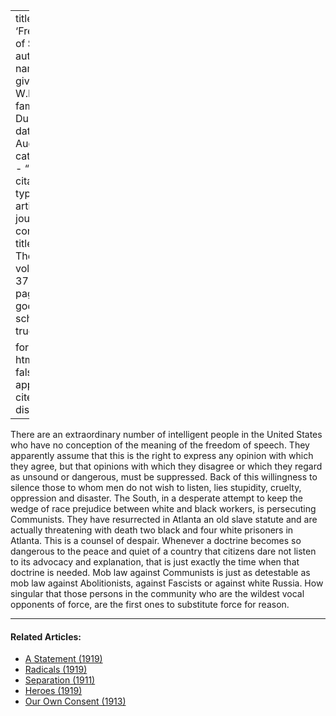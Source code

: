 
---
title: 'Freedom of Speech'
author:
  - name:
      given: W.E.B.
      family: Du Bois
date: Aug. 1930
categories: 
  - ""
citation: 
  type: article-journal
  container-title: The Crisis
  volume: 37
  issue: 8
  page: 282
google-scholar: true

format:
  html:
    toc: false
    appendix-cite-as: display
---



There are an extraordinary number of intelligent people in the United States who have no conception of the meaning of the freedom of speech. They apparently assume that this is the right to express any opinion with which they agree, but that opinions with which they disagree or which they regard as unsound or dangerous, must be suppressed. Back of this willingness to silence those to whom men do not wish to listen, lies stupidity, cruelty, oppression and disaster. The South, in a desperate attempt to keep the wedge of race prejudice between white and black workers, is persecuting Communists. They have resurrected in Atlanta an old slave statute and are actually threatening with death two black and four white prisoners in Atlanta. This is a counsel of despair. Whenever a doctrine becomes so dangerous to the peace and quiet of a country that citizens dare not listen to its advocacy and explanation, that is just exactly the time when that doctrine is needed. Mob law against Communists is just as detestable as mob law against Abolitionists, against Fascists or against white Russia. How singular that those persons in the community who are the wildest vocal opponents of force, are the first ones to substitute force for reason. 

<!-- Similar articles start here -->

<hr>
#### Related Articles:

* [A Statement (1919)](/Volumes/19/01/statement.html)
* [Radicals (1919)](/Volumes/19/02/radicals.html)
* [Separation (1911)](/Volumes/01/04/separation.html)
* [Heroes (1919)](/Volumes/19/01/heroes.html)
* [Our Own Consent (1913)](/Volumes/05/03/our_own_consent.html)

<!-- Similar articles end here -->